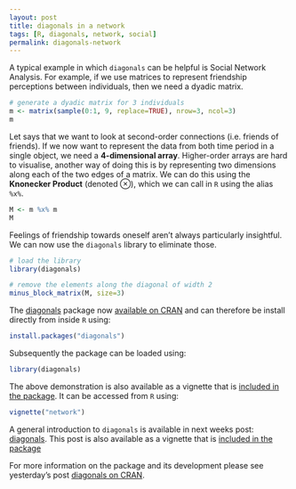 ```yaml
---
layout: post
title: diagonals in a network
tags: [R, diagonals, network, social]
permalink: diagonals-network
---
```


A typical example in which `diagonals` can be helpful is Social Network
Analysis. For example, if we use matrices to represent friendship
perceptions between individuals, then we need a dyadic matrix.

```r
# generate a dyadic matrix for 3 individuals
m <- matrix(sample(0:1, 9, replace=TRUE), nrow=3, ncol=3)
m
```

Let says that we want to look at second-order connections (i.e. friends
of friends). If we now want to represent the data from both time period
in a single object, we need a **4-dimensional array**. Higher-order arrays
are hard to visualise, another way of doing this is by representing two
dimensions along each of the two edges of a matrix. We can do this using
the **Knonecker Product** (denoted ⊗), which we can call in `R` using
the alias `%x%`.

```r
M <- m %x% m
M
```

Feelings of friendship towards oneself aren't always particularly
insightful. We can now use the `diagonals` library to eliminate those.

```r
# load the library
library(diagonals)

# remove the elements along the diagonal of width 2
minus_block_matrix(M, size=3)
```

The [diagonals](http://cran.r-project.org/?package=diagonals) package now [available on CRAN](/diagonals-cran) and can therefore be install directly from inside `R` using:

```r
install.packages("diagonals")
```
Subsequently the package can be loaded using:

```r
library(diagonals)
```

The above demonstration is also available as a vignette that is [included in the package](http://cran.r-project.org/web/packages/diagonals/vignettes/network.html).
It can be accessed from `R` using:

```r
vignette("network")
```

A general introduction to `diagonals` is available in next weeks post: [diagonals](/diagonals). This post is also available as a vignette that is [included in the package](http://cran.r-project.org/web/packages/diagonals/vignettes/diagonals.html)

For more information on the package and its development please see yesterday's post [diagonals on CRAN](/diagonals-cran).
